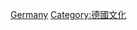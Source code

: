 {{Commons category|Entertainment in Germany}}
[[Category:歐洲各國娛樂|Germany]]
[[Category:德國文化|Category:德國文化]]